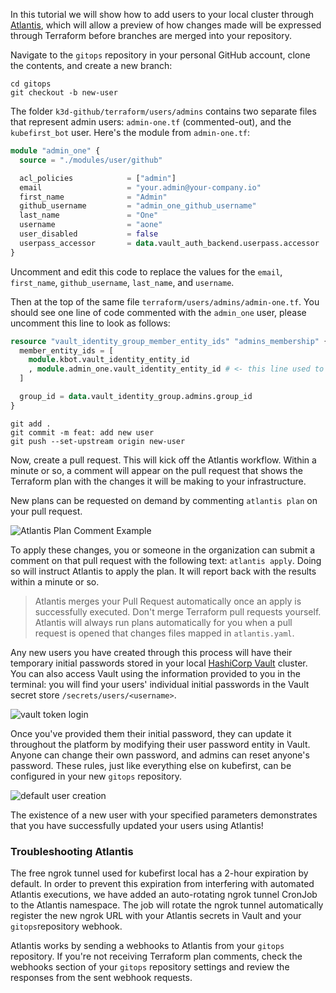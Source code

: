 In this tutorial we will show how to add users to your local cluster through [Atlantis](https://www.runatlantis.io/), which will allow a preview of how changes made will be expressed through Terraform before branches are merged into your repository.

Navigate to the `gitops` repository in your personal GitHub account, clone the contents, and create a new branch:

```shell
cd gitops
git checkout -b new-user
```

The folder `k3d-github/terraform/users/admins` contains two separate files that represent admin users: `admin-one.tf` (commented-out), and the `kubefirst_bot` user. Here's the module from `admin-one.tf`:

```terraform
module "admin_one" {
  source = "./modules/user/github"

  acl_policies            = ["admin"]
  email                   = "your.admin@your-company.io"
  first_name              = "Admin"
  github_username         = "admin_one_github_username"
  last_name               = "One"
  username                = "aone"
  user_disabled           = false
  userpass_accessor       = data.vault_auth_backend.userpass.accessor
}
```

Uncomment and edit this code to replace the values for the `email`, `first_name`, `github_username`, `last_name`, and `username`.

Then at the top of the same file `terraform/users/admins/admin-one.tf`. You should see one line of code commented with the `admin_one` user, please uncomment this line to look as follows:

```terraform
resource "vault_identity_group_member_entity_ids" "admins_membership" {
  member_entity_ids = [
    module.kbot.vault_identity_entity_id
    , module.admin_one.vault_identity_entity_id # <- this line used to be commented
  ]

  group_id = data.vault_identity_group.admins.group_id
}
```

```shell
git add .
git commit -m feat: add new user
git push --set-upstream origin new-user
```

Now, create a pull request. This will kick off the Atlantis workflow. Within a minute or so, a comment will appear on the pull request that shows the Terraform plan with the changes it will be making to your infrastructure.

New plans can be requested on demand by commenting `atlantis plan` on your pull request.

![Atlantis Plan Comment Example](@site/docs/img/common/github/atlantis-comments.png)

To apply these changes, you or someone in the organization can submit a comment on that pull request with the following text: `atlantis apply`. Doing so will instruct Atlantis to apply the plan. It will report back with the results within a minute or so.

> Atlantis merges your Pull Request automatically once an apply is successfully executed. Don't merge Terraform pull requests yourself. Atlantis will always run plans automatically for you when a pull request is opened that changes files mapped in `atlantis.yaml`.

Any new users you have created through this process will have their temporary initial passwords stored in your local [HashiCorp Vault](https://argocd.kubefirst.dev/applications/vault) cluster. You can also access Vault using the information provided to you in the terminal: you will find your users' individual initial passwords in the Vault secret store `/secrets/users/<username>`.

![vault token login](@site/docs/img/kubefirst/local/vault-token-login.png)

Once you've provided them their initial password, they can update it throughout the platform by modifying their user password entity in Vault. Anyone can change their own password, and admins can reset anyone's password. These rules, just like everything else on kubefirst, can be configured in your new `gitops` repository.

![default user creation](@site/docs/img/kubefirst/local/default-user-creation.png)

The existence of a new user with your specified parameters demonstrates that you have successfully updated your users using Atlantis!

### Troubleshooting Atlantis

The free ngrok tunnel used for kubefirst local has a 2-hour expiration by default. In order to prevent this expiration from interfering with automated Atlantis executions, we have added an auto-rotating ngrok tunnel CronJob to the Atlantis namespace. The job will rotate the ngrok tunnel automatically register the new ngrok URL with your Atlantis secrets in Vault and your `gitops`repository webhook.

Atlantis works by sending a webhooks to Atlantis from your `gitops` repository. If you're not receiving Terraform plan comments, check the webhooks section of your `gitops` repository settings and review the responses from the sent webhook requests.